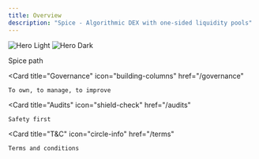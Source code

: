 ```yaml
---
title: Overview
description: "Spice - Algorithmic DEX with one-sided liquidity pools"
---
```


<img
  className="block dark:hidden"
  src="/images/spice-banner.png"
  alt="Hero Light"
/>
<img
  className="hidden dark:block"
  src="/images/spice-banner.png"
  alt="Hero Dark"
/>

<CardGroup cols={2}>
  <Card
    title="Roadmap: The Seed"
    icon="map"
    href="/roadmap"
  >
    Spice path
  </Card>

  <Card
    title="Governance"
    icon="building-columns"
    href="/governance"
  >
    To own, to manage, to improve
  </Card>

  <Card
    title="Audits"
    icon="shield-check"
    href="/audits"
  >
    Safety first
  </Card>

  <Card
    title="T&C"
    icon="circle-info"
    href="/terms"
  >
    Terms and conditions
  </Card>

</CardGroup>
